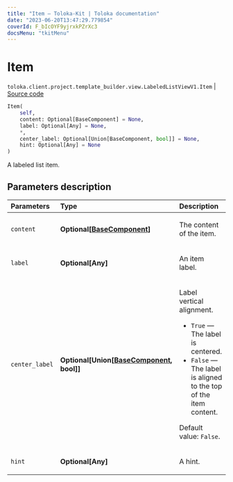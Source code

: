 ```yaml
---
title: "Item — Toloka-Kit | Toloka documentation"
date: "2023-06-20T13:47:29.779854"
coverId: F_bIcOYF9yjrxkPZrXc3
docsMenu: "tkitMenu"
---
```


# Item

`toloka.client.project.template_builder.view.LabeledListViewV1.Item` | [Source code](https://github.com/Toloka/toloka-kit/blob/v1.2.0/src/client/project/template_builder/view.py#L279)

```python
Item(
    self,
    content: Optional[BaseComponent] = None,
    label: Optional[Any] = None,
    *,
    center_label: Optional[Union[BaseComponent, bool]] = None,
    hint: Optional[Any] = None
)
```

A labeled list item.

## Parameters description

| Parameters | Type | Description |
| :----------| :----| :-----------|
`content`|**Optional\[[BaseComponent](/docs/toloka-kit/reference/toloka.client.project.template_builder.base.BaseComponent)\]**|<p>The content of the item.</p>
`label`|**Optional\[Any\]**|<p>An item label.</p>
`center_label`|**Optional\[Union\[[BaseComponent](/docs/toloka-kit/reference/toloka.client.project.template_builder.base.BaseComponent), bool\]\]**|<p>Label vertical alignment.</p> <ul> <li>`True` — The label is centered.</li> <li>`False` — The label is aligned to the top of the item content.</li> </ul> <p>Default value: `False`.</p>
`hint`|**Optional\[Any\]**|<p>A hint.</p>